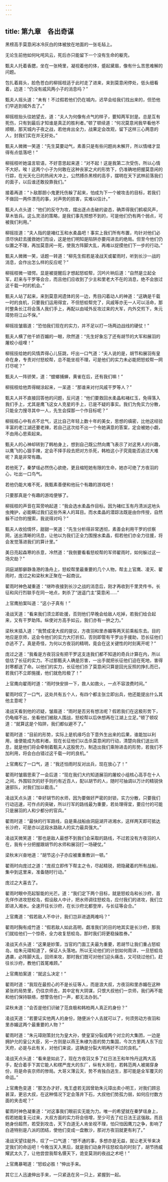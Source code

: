 ```yaml
---
---
---
```

title: 第九章　各出奇谋
---



黑榜高手莫意闲冰冷灰白的体被放在地面的一张毛毡上。

无论生前他如何叱咤风云，死后亦只能留下一个没有生命的躯壳。

甄夫人托着香腮，坐在一张椅里，凝视着他的体，蹙起黛眉，像有什么苦思难解的问题。

包扎着肩头，脸色苍白的柳摇枝适于此时走了进来，来到莫意闲停处，低头细看着，边道：“仍没有戚风两小子的消息吗？”

甄夫人摇头道：“未有！不过假若他们仍在城内，迟早会给我们找出来的，但恐他们早逃到城外去了。”

柳摇枝抬头往她望去，道：“夫人为何像有点气的样子，要知两军封是。总是互有死伤，只有到最后才知谁是真正的胜利者。”顿了顿续道：“何况莫意闲我早看他不顺眼，那天城内子夜之战，若他肯出全力，战果定会改观，留下这样三心两意的人，封我们实在并无好处。”

甄夫人微微一笑道：“先生莫要动气，素善只是有些问题尚未解开，所以情绪才显得有点低落吧！”

柳摇枝听她温言软语，不好意思起来道：“对不起！这是我第二次受伤，所以心情不大好。唉！这两个小子为何敢在这种丧家之犬的形势下，仍准确地把握莫意闲的行踪，在光天化日的热闹大冲上，公然搏杀黑榜的高手，摆明在天下武林前落我们的面子，以后谁还敢投靠我们。”

接着再道：“卜敌那胆小鬼更托伤躲了起来，怕成为下一个被攻击的目标，若我们不做回一两件漂亮的事，对声势的损害，实难以估计。”

甄夫人点头道：“他们的反守为攻，摆出逐点击破的姿态，确弄得我们鹤唳风声，草木皆兵。这么灵活的策略，是我们事先预想不到的，可是他们仍有两个弱点，可被我们利用。”

柳摇技道：“夫人指的是褚红玉和水柔晶吧！事实上我们所有布置，均针对他们必须尽快赶去援救她们而设，这是他们明知是陷阱亦要闯进去的绝局。但至今他们仍似置之不理，再加莫意闲一死，使我方阵脚大乱，再难以捉摸他们下一步的行动。”

甄夫人微微一笑，话题一转道：“柳先生假若是凌战天或翟雨时，听到长沙一战的消息，会作出怎么样的反应呢？”

柳摇枝微一错愕。显是被提醒后才想起怒蛟帮，沉吟片晌后道：“自然是立起全军，赶来与干罗等会合，而且他们应收到了少主和里老大不在的消息，绝不会放过这千载一时的机会。”

甄夫人站了起来，来到莫意闲遗体的另一边，秀目闪着动人的神道：“这确是千载一时的良机，只要我们运用得宜，不但怒蛟帮完了，风戚等亦无一人可以活命，那时整条长江将会落人我们手上，再配以由域外反攻过来的大军，内外交煎下，朱元璋势将江山不保。”

柳摇技皱眉道：“恐怕我们现在的实力，并不足以打一场两边战线的硬仗！”

甄夫人横了他千娇百媚的一眼，欣然道：“先生好象忘了还有胡节的大军和展羽的屠蛟小组哩！”

柳摇技给她的风情弄得心儿狂跳，吁出一口气道：“夫人说的是，胡节和展羽有皇命在身，专责对付怒蛟帮，总不能坐视不理，可是他们的实力未必能把怒蛟帮一网打尽呢？”

甄夫人一阵骄笑，道：“螳螂捕蝉，黄雀在后，还有我们嘛！”

柳摇枝给他弄得糊涂起来，一呆道：“那谁来对付风戚干罗等人？”

甄夫人并不直接回答他的问题，反问道：“他们要救回水柔晶和褚红玉，免得落入我们手上，尤其是鹰飞这女人克星的手上，已是不疑的事实。我们为免实力分散，只能全力搜寻其中一人，先生会探那一个作目标呢？”

柳摇枝心中有点不忿气，这比自己年轻上数十年的美女，思想的缜密，比他这经验丰富的老江湖还要老辣，若自己这次给不出一个令她满意的答案，定会被她小觑，不由用心思索起来。

甄夫人的心神却转到了韩柏身上，想到自己既公然向鹰飞表示了对这男人的兴趣，以鹰飞的心狠手辣，定会不择手段去把对方杀死，韩柏这小子究竟能否逃过大难呢？真是非常有趣。

若他死了，秦梦瑶必然伤心欲绝，更且缩短她有限的生命，她亦可绝了方夜羽的心，吐出一口鸟气。

若他仍能大难不死，我甄素善便和他玩个有趣的游戏吧！

只要那真是个有趣的游戏便够了。

柳摇枝的声音在耳旁响起道：“我会选水柔晶作目标。因为褚红玉有丹清派这地头虫掩护，必能瞒过我们这些外来人的耳目。而水柔晶的潜踪法既是由你传授，自然躲不过你的搜索，我说得对吗？”

甄夫人收拾情怀，甜甜一笑道：“先生分析得非常透彻，素善会利用干罗的侦察网，送出清晰的讯息，让他以为我们正全力围搜水柔晶，假若他们亦全力往援，将会发觉落进我们的算计里。”

美日亮起森寒的杀意，冷然道：“我倒要看看怒蛟帮的军师翟雨时，如何躲过这一场灾劫？”

洞庭湖那僻静渔港的渔舟上，怒蛟帮里最重要的几个人物，帮主上官鹰、凌天、翟雨时，庞过之和梁秋末正聚在一起商议。

翟雨时神色凝重道：“继昨夜接到长沙之战的消息后，刚才再收到千里灵传书，长征和风行烈联手在同一地点，刺杀了“逍遥门主”莫意闲……”

上官鹰拍案叫道：“这小子真有！”

凌战天道：“看来我们须立即赴援，否则他们早晚会给敌人吃掉，若我们给合起来，又有干罗助阵。纵使对方高手如云，我们亦有一拚之力。”

梁秋末插入道：“我赞成凌大叔的提议，方夜羽和里赤媚等两天前乘船东去。目的地应是京师，这会令他们的实力大打折扣，否则即管有干罗出手援助，恐长征他们亦逃不了。真是奇怪，为何以方夜羽的精明，竟会在这关键性的时刻离开呢？”

庞过之道：“我看是方夜羽没有把干罗这支连我们都不知道的奇兵计算在内，所以低估了长征的实力。不过那甄夫人确是厉害，一出手就把长征他们迫在死地，害得封寒都送了命。以他们的实力，长征他们杀了莫意闲只算是回光反照的挣扎而已，若我们不立即施援，他们就危险极了！”

上官鹰向翟雨时道：“雨时快安排一下，救人如救火，一点不容浪费时间。”

翟雨时叹了一口气，这处共有五个人，有四个都主张立即出兵，他还能提出什么其他主意呢？

凌战天看到他的迟疑，皱眉道：“雨时是否另有想法呢？假若我们在这极形势下，仍龟缩不出，坐看他们被敌人围战，怒蛟帮以后休想再在江湖上立足。”顿了顿叹道：“就算这是个陷阱，我们都似避不了。”

翟雨时道：“目前的形势，实际上是机缘巧合下意外生出来的后果，谁能加以利用，谁便能成为胜利者。现在长征他们以击杀莫意闲的行动，清楚向我们送出讯息，就是他们将会牵制着甄夫人这股势力，制造出我们乘隙进击的形势，若我们不加利用，将会白白错过这千载一时的良机。”

上官鹰松了一口气，道：“我还怕雨时反对出兵，现在放心了！”

翟雨时皱眉思索了一会后道：“现在我们大约知道展羽的屠蛟小组核心高手在十人之间，外围较次的好手则约有近百人，配以胡节的人，随时可抽调以万计的精锐快速部队，对我们加以截击。”

凌战天点头道：“幸好胡节的水师，因为要做好严密的封锁，实力分散，只要我们行动迅速，可作点的突破，所以行军的路线最为重要，若处理得宜，要应付的可能只是展羽的人和少都分的官兵。”

翟雨时道：“最快的行军路线，自是乘战船由洞庭湖开进湘水，这样两天即可抵达长沙府，可是亦以这段水路敌人的实力最具强大。”

凌战天微笑道：“那也是敌人最想不到我们会采取的路线，不过若没有方夜羽的人在，我有十分把握跟胡节的水师和展羽打一场硬仗。”

梁秋末兴奋地道：“胡节这小子亦应被重重教训一顿。”

翟雨时向庞过之道：“庞叔立即传下帮主之令，尽起精锐，把隐藏着的所有战船，集中到这里来，准备随时行动。”

庞过之大喜去了。

翟雨时眼中亮起智能的光芒。道：“我们定下两个目标，就是怒蛟岛和长沙府，首先佯作进攻怒蛟岛，假设敌人中计，把水师调往怒蛟岛，应付我们的进攻，我们立即进入湘水。全速开往长沙府，在长沙府北都登岸，与长征等会合。”

上官鹰道：“假若敌人不中计，我们岂非进退两难吗？”

翟雨时胸有成竹道：“假若敌人如此高明，觑准我们的目的地其实是长沙府，那我们就给他们一个惊奇，全力收复怒蛟岛，那时我们将更稳操胜券。”

凌战天点头道：“这果是妙策，当官的门面工夫最为重要，若胡节让我们重占怒蛟岛，给朱元璋知道了，保证人头落地。所以无论他们的计划如何周详，一旦怒蛟岛遇袭，必阵脚大乱，回师来攻，那时我们既可对他们迎头痛击，又可绕过他们，赶往长沙府，教他们首尾难顾。”

上官鹰拍案道：“就这么决定！”

翟雨时道：“我现在最担心的不是长征等人，而是浪大叔，方夜羽和里赤媚在这种紧张的局势里，仍往京师去，其中定有大阴谋，只恨大叔他们一京师，我们再不能和他们保持联络，想警告他们一声，都无法办到。”

梁秋未道：“会否是他们识破了范良极和韩柏两人真正的身份？”

凌战天道：“若要证实他两人的身份，随便派个人去就可以了，何须劳动方夜羽和里赤媚这两个最重要的人物？”

翟雨时道：“朱元璋刚策封允为皇大孙，使皇室分裂成两个对立的大集团，一边是拥护允的皇公大臣，另一方则是以燕王朱棣为首的势力集国，今次方里两人东下应天府，必是与此有关，对他们来说，这确是分裂大明再好不过的良机。”

凌战天点头道：“看来是如此了，现在方夜羽又多了红日法王和年怜丹这两大高手，配合着手下其它能人和楞严庞大的东厂，纵有大哥在，若韩范两人被揭穿身份，将是命丧京师的惨局。大哥义薄云天，势不肯独白逃生，那可能是全军覆灭的命运。”

上官鹰色变道：“那怎办才好，鬼王虚若无因曾助朱元璋出卖小明王，对我们顾忌甚深，更忌大叔，在这种情况下定会落井下石，大叔他们势孤力弱，如何应付数方面的夹击呢？”

翟雨时神色凝重道：“对这事我们眼前实无能为力。唯一的希望就在秦梦瑶身上，假若她能复元过来，大叔方面的实力将会倍增，至少可去了红日法王这强敌。而且她身份超然，若受到攻击，天下白道无人肯坐视不理，怕只怕因鹰刀之争，影响了白道特别是八派的团结，使他们变成一盘散沙，那对方夜羽就更有利了。”

凌战天望往艇外，叹了一口气道：“想不通的事，多想亦是无益，就让老天爷来决定我们的命运吧！今晚当天入黑后，就是我们动身开往怒蛟岛的时刻了，胡节扬威耀武太久了，让他尝尝我帮名慑天下，诡变莫测的夜战之术吧！”

上官鹰暴喝道：“怒蛟必胜！”伸出手来。

其它三人迅速伸出手来，一只紧迭在另一只上，紧握到一起。